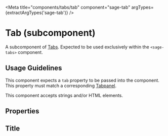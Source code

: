 


<Meta title="components/tabs/tab" component="sage-tab" argTypes={extractArgTypes('sage-tab')} />

# Tab (subcomponent)

A subcomponent of [Tabs](/docs/components-tabs--primary). Expected to be used exclusively within the `<sage-tabs>` component.

## Usage Guidelines

This component expects a `tab` property to be passed into the component. This property must match a corresponding [Tabpanel](/docs/components-tabs-tabpanel--default-story).

This component accepts strings and/or HTML elements.

## Properties

<ArgsTable of="sage-tab" />

## Title

<Canvas>
  <Story story={stories.Default} />
</Canvas>
